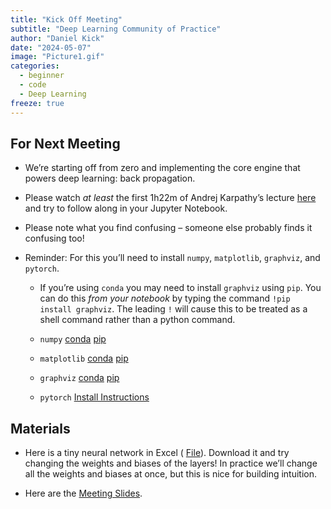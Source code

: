 ```yaml
---
title: "Kick Off Meeting"
subtitle: "Deep Learning Community of Practice"
author: "Daniel Kick"
date: "2024-05-07"
image: "Picture1.gif"
categories: 
  - beginner
  - code
  - Deep Learning
freeze: true
---
```


## For Next Meeting

-   We're starting off from zero and implementing the core engine that powers deep learning: back propagation.

-   Please watch *at least* the first 1h22m of Andrej Karpathy's lecture [here](https://www.youtube.com/watch?v=VMj-3S1tku0) and try to follow along in your Jupyter Notebook.

-   Please note what you find confusing -- someone else probably finds it confusing too!

-   Reminder: For this you'll need to install `numpy`, `matplotlib`, `graphviz`, and `pytorch`.

    -   If you're using `conda` you may need to install `graphviz` using `pip`. You can do this *from your notebook* by typing the command `!pip install graphviz`. The leading `!` will cause this to be treated as a shell command rather than a python command.

    -   `numpy` [conda](https://anaconda.org/anaconda/numpy) [pip](https://pypi.org/project/numpy/)

    -   `matplotlib` [conda](https://anaconda.org/anaconda/matplotlib) [pip](https://pypi.org/project/matplotlib/)

    -   `graphviz` [conda](https://anaconda.org/anaconda/graphviz) [pip](https://pypi.org/project/graphviz/)

    -   `pytorch` [Install Instructions](https://pytorch.org/)

## Materials

-   Here is a tiny neural network in Excel ( [File](./0502_nn_demo.xlsx)). Download it and try changing the weights and biases of the layers! In practice we'll change all the weights and biases at once, but this is nice for building intuition.

-   Here are the [Meeting Slides](./0507_KickOffMeeting.pptx).
